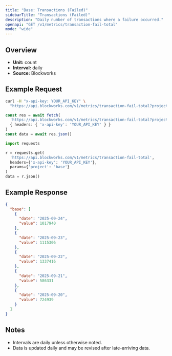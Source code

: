 ```yaml
---
title: "Base: Transactions (Failed)"
sidebarTitle: "Transactions (Failed)"
description: "Daily number of transactions where a failure occurred."
openapi: "GET /v1/metrics/transaction-fail-total"
mode: "wide"
---
```


## Overview

- **Unit:** count
- **Interval:** daily
- **Source:** Blockworks

## Example Request

<CodeGroup>

```bash cURL
curl -H "x-api-key: YOUR_API_KEY" \
  "https://api.blockworks.com/v1/metrics/transaction-fail-total?project=base"
```

```typescript TypeScript
const res = await fetch(
  'https://api.blockworks.com/v1/metrics/transaction-fail-total?project=base',
  { headers: { 'x-api-key': 'YOUR_API_KEY' } }
)
const data = await res.json()
```

```python Python
import requests

r = requests.get(
  'https://api.blockworks.com/v1/metrics/transaction-fail-total',
  headers={'x-api-key': 'YOUR_API_KEY'},
  params={'project': 'base'}
)
data = r.json()
```

</CodeGroup>

## Example Response

```json
{
  "base": [
    {
      "date": "2025-09-24",
      "value": 1017940
    },
    {
      "date": "2025-09-23",
      "value": 1115306
    },
    {
      "date": "2025-09-22",
      "value": 1337416
    },
    {
      "date": "2025-09-21",
      "value": 586331
    },
    {
      "date": "2025-09-20",
      "value": 724939
    }
  ]
}
```

## Notes
- Intervals are daily unless otherwise noted.
- Data is updated daily and may be revised after late-arriving data.